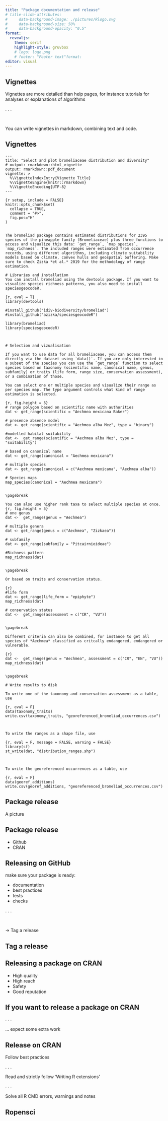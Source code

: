 ```yaml
---
title: "Package documentation and release"
# title-slide-attributes:
#     data-background-image: ./pictures/Rlogo.svg
#     data-background-size: 50%
#     data-background-opacity: "0.5"
format: 
  revealjs:
    theme: serif
    highlight-style: gruvbox
    # logo: logo.png
    # footer: "Footer text"format:
editor: visual
---
```


## Vignettes

Vignettes are more detailed than help pages, for instance tutorials for analyses or explanations of algorithms

. . .

<br>

You can write vignettes in markdown, combining text and code.

## Vignettes

```         
---
title: "Select and plot bromeliaceae distribution and diversity"
# output: rmarkdown::html_vignette
output: rmarkdown::pdf_document
vignette: >
  %\VignetteIndexEntry{Vignette Title}
  %\VignetteEngine{knitr::rmarkdown}
  %\VignetteEncoding{UTF-8}
---

{r setup, include = FALSE}
knitr::opts_chunk$set(
  collapse = TRUE,
  comment = "#>",
  fig.pos="H"
)


The bromeliad package contains estimated distributions for 2395 species of the pineapple family (Bromeliaceae) plus three functions to access and visualize this data: `get_range`, `map_species`, `map_richness`. The included ranges were estimated from occurrence records, using different algorithms, including climate suitability models based on climate, convex hulls and geospatial buffering. Make sure to check Zizka *et al.* 2019 for the methodology of range estimation. 

# Libraries and installation
You can install bromeliad using the devtools package. If you want to visualize species richness patterns, you also need to install speciesgeocodeR.

{r, eval = T}
library(devtools)

#install_github("idiv-biodiversity/bromeliad")
#install_github("azizka/speciesgeocodeR")

library(bromeliad)
library(speciesgeocodeR)



# Selection and vizualisation

If you want to use data for all bromeliaceae, you can access them directly via the dataset using `data()`. If you are only interested in a subset of the species you can use the `get_range` function to select species based on taxonomy (scientific name, canonical name, genus, subfamily) or traits (life form, range size, conservation assessment), or a combination of those.

You can select one or multiple species and visualize their range as per species map. The type argument controls what kind of range estimation is selected.

{r, fig.height = 5}
# range polygon based on scientific name with authorities
dat <- get_range(scientific = "Aechmea mexicana Baker")

# presence absence model
dat <- get_range(scientific = "Aechmea alba Mez", type = "binary")

#modelled habitat suitability
dat <-  get_range(scientific = "Aechmea alba Mez", type = "suitability")

# based on canonical name
dat <- get_range(canonical = "Aechmea mexicana")

# multiple species
dat <- get_range(canonical = c("Aechmea mexicana", "Aechmea alba"))

# Species maps
map_species(canonical = "Aechmea mexicana")


\pagebreak

You can also use higher rank taxa to select multiple species at once.
{r, fig.height = 5}
# one genus
dat <-  get_range(genus = "Aechmea")

# multiple genera
dat <- get_range(genus = c("Aechmea", "Zizkaea"))

# subfamily
dat <- get_range(subfamily = "Pitcairnioideae")

#Richness pattern
map_richness(dat)


\pagebreak

Or based on traits and conservation status.

{r}
#life form
dat <- get_range(life_form = "epiphyte")
map_richness(dat)

# conservation status
dat <-  get_range(assessment = c("CR", "VU"))


\pagebreak

Different criteria can also be combined, for instance to get all species of *Aechmea* classified as critcally endangered, endangered or vulnerable.

{r}
dat <-  get_range(genus = "Aechmea", assessment = c("CR", "EN", "VU"))
map_richness(dat)


\pagebreak

# Write results to disk

To write one of the taxonomy and conservation assessment as a table, use

{r, eval = F}
data(taxonomy_traits)
write.csv(taxonomy_traits, "georeferenced_bromeliad_occurrences.csv")



To write the ranges as a shape file, use

{r, eval = F, message = FALSE, warning = FALSE}
library(sf)
st_write(dat, "distribution_ranges.shp")



To write the georeferenced occurrences as a table, use

{r, eval = F}
data(georef_additions)
write.csv(georef_additions, "georeferenced_bromeliad_occurrences.csv")
```

## Package release

A picture

## Package release

::: incremental
-   Github
-   CRAN
:::

## Releasing on GitHub

make sure your package is ready:

::: incremental
-   documentation
-   best practices
-   tests
-   checks
:::

. . .

<br>

-\> Tag a release

## Tag a release

## Releasing a package on CRAN

::: incremental
-   High quality
-   High reach
-   Safety
-   Good reputation
:::

## If you want to release a package on CRAN

. . .

... expect some extra work

## Release on CRAN

Follow best practices

. . .

Read and strictly follow 'Writing R extensions'

. . .

Solve all R CMD errors, warnings and notes

## Ropensci
